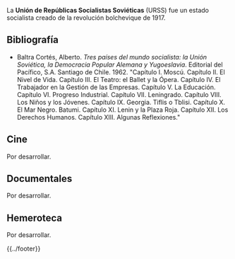 <noinclude>{{header|1=Unión de Repúblicas Socialistas Soviéticas}}</noinclude>

La '''Unión de Repúblicas Socialistas Soviéticas''' (URSS) fue un estado socialista creado de la revolución bolchevique de 1917.

== Bibliografía ==

* Baltra Cortés, Alberto. ''Tres países del mundo socialista: la Unión Soviética, la Democracia Popular Alemana y Yugoeslavia''. Editorial del Pacífico, S.A. Santiago de Chile. 1962. "Capítulo I. Moscú. Capítulo II. El Nivel de Vida. Capítulo III. El Teatro: el Ballet y la Ópera. Capítulo IV. El Trabajador en la Gestión de las Empresas. Capítulo V. La Educación. Capítulo VI. Progreso Industrial. Capítulo VII. Leningrado. Capítulo VIII. Los Niños y los Jóvenes. Capítulo IX. Georgia. Tiflis o Tblisi. Capítulo X. El Mar Negro. Batumi. Capítulo XI. Lenin y la Plaza Roja. Capítulo XII. Los Derechos Humanos. Capítulo XIII. Algunas Reflexiones."

== Cine ==

Por desarrollar.

== Documentales ==

Por desarrollar.

== Hemeroteca ==

Por desarrollar.

<noinclude>{{../footer}}</noinclude>

